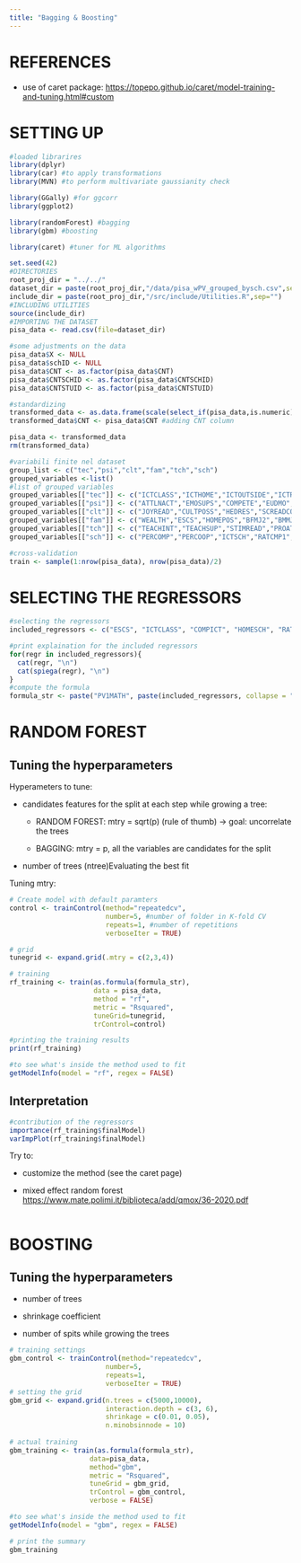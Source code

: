 ```yaml
---
title: "Bagging & Boosting"
---
```


# REFERENCES

-   use of caret package: <https://topepo.github.io/caret/model-training-and-tuning.html#custom>

# SETTING UP

```r
#loaded librarires
library(dplyr)
library(car) #to apply transformations
library(MVN) #to perform multivariate gaussianity check

library(GGally) #for ggcorr
library(ggplot2)

library(randomForest) #bagging
library(gbm) #boosting

library(caret) #tuner for ML algorithms
```

```r
set.seed(42)
#DIRECTORIES
root_proj_dir = "../../"
dataset_dir = paste(root_proj_dir,"/data/pisa_wPV_grouped_bysch.csv",sep="")
include_dir = paste(root_proj_dir,"/src/include/Utilities.R",sep="")
#INCLUDING UTILITIES
source(include_dir)
#IMPORTING THE DATASET
pisa_data <- read.csv(file=dataset_dir)
```

```r
#some adjustments on the data
pisa_data$X <- NULL
pisa_data$schID <- NULL
pisa_data$CNT <- as.factor(pisa_data$CNT)
pisa_data$CNTSCHID <- as.factor(pisa_data$CNTSCHID)
pisa_data$CNTSTUID <- as.factor(pisa_data$CNTSTUID)

#standardizing
transformed_data <- as.data.frame(scale(select_if(pisa_data,is.numeric)))
transformed_data$CNT <- pisa_data$CNT #adding CNT column

pisa_data <- transformed_data
rm(transformed_data)
```

```r
#variabili finite nel dataset
group_list <- c("tec","psi","clt","fam","tch","sch")
grouped_variables <-list()
#list of grouped variables
grouped_variables[["tec"]] <- c("ICTCLASS","ICTHOME","ICTOUTSIDE","ICTRES","AUTICT","COMPICT","INTICT","ENTUSE","HOMESCH","USESCH", "ICTSCH","RATCMP1")
grouped_variables[["psi"]] <- c("ATTLNACT","EMOSUPS","COMPETE","EUDMO","GFOFAIL","SWBP","RESILIENCE","BELONG","BEINGBULLIED","PERFEED")
grouped_variables[["clt"]] <- c("JOYREAD","CULTPOSS","HEDRES","SCREADCOMP","LMINS","MMINS","STUBEHA")
grouped_variables[["fam"]] <- c("WEALTH","ESCS","HOMEPOS","BFMJ2","BMMJ1","HISCED","HISEI","CULTPOSS","HEDRES","ICTHOME")
grouped_variables[["tch"]] <- c("TEACHINT","TEACHSUP","STIMREAD","PROAT5AB","PROAT5AM","PROAT6","TEACHBEHA")
grouped_variables[["sch"]] <- c("PERCOMP","PERCOOP","ICTSCH","RATCMP1","STRATIO","SCHSIZE","CLSIZE","CREACTIV","EDUSHORT","STAFFSHORT")
```

```r
#cross-validation
train <- sample(1:nrow(pisa_data), nrow(pisa_data)/2)
```

# SELECTING THE REGRESSORS

```r
#selecting the regressors
included_regressors <- c("ESCS", "ICTCLASS", "COMPICT", "HOMESCH", "RATCMP1", "ICTRES", "ICTHOME", "INTICT", "MMINS")

#print explaination for the included regressors
for(regr in included_regressors){
  cat(regr, "\n") 
  cat(spiega(regr), "\n")
}
#compute the formula
formula_str <- paste("PV1MATH", paste(included_regressors, collapse = "+"), sep ="~")
```

# RANDOM FOREST

## Tuning the hyperparameters

Hyperameters to tune:

-   candidates features for the split at each step while growing a tree:

    -   RANDOM FOREST: mtry = sqrt(p) (rule of thumb) -\> goal: uncorrelate the trees

    -   BAGGING: mtry = p, all the variables are candidates for the split

-   number of trees (ntree)Evaluating the best fit

Tuning mtry:

```r
# Create model with default paramters
control <- trainControl(method="repeatedcv", 
                        number=5, #number of folder in K-fold CV
                        repeats=1, #number of repetitions
                        verboseIter = TRUE)

# grid
tunegrid <- expand.grid(.mtry = c(2,3,4))

# training
rf_training <- train(as.formula(formula_str), 
                     data = pisa_data, 
                     method = "rf", 
                     metric = "Rsquared", 
                     tuneGrid=tunegrid, 
                     trControl=control)

#printing the training results
print(rf_training)

#to see what's inside the method used to fit
getModelInfo(model = "rf", regex = FALSE)
```

## Interpretation

```r
#contribution of the regressors
importance(rf_training$finalModel)
varImpPlot(rf_training$finalModel)
```

Try to:

-   customize the method (see the caret page)

-   mixed effect random forest <https://www.mate.polimi.it/biblioteca/add/qmox/36-2020.pdf>

```r

```

# BOOSTING

## Tuning the hyperparameters

-   number of trees

-   shrinkage coefficient

-   number of spits while growing the trees

```r
# training settings
gbm_control <- trainControl(method="repeatedcv", 
                        number=5, 
                        repeats=1,
                        verboseIter = TRUE)
# setting the grid
gbm_grid <- expand.grid(n.trees = c(5000,10000),
                        interaction.depth = c(3, 6),
                        shrinkage = c(0.01, 0.05),
                        n.minobsinnode = 10)
                                        
# actual training
gbm_training <- train(as.formula(formula_str), 
                    data=pisa_data, 
                    method="gbm", 
                    metric = "Rsquared", 
                    tuneGrid = gbm_grid, 
                    trControl = gbm_control,
                    verbose = FALSE)

#to see what's inside the method used to fit
getModelInfo(model = "gbm", regex = FALSE)

# print the summary
gbm_training
```

## 
